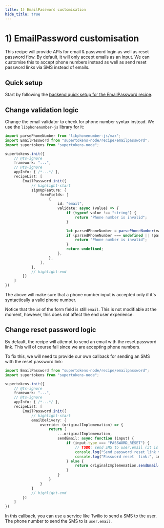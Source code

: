 ```yaml
---
title: 1) EmailPassword customisation
hide_title: true
---
```


# 1) EmailPassword customisation

This recipe will provide APIs for email & password login as well as reset password flow. By default, it will only accept emails as an input. We can customise this to accept phone numbers instead as well as send reset password links via SMS instead of emails.

## Quick setup
Start by following the [backend quick setup for the EmailPassword recipe](/docs/emailpassword/quick-setup/backend).

## Change validation logic
Change the email validator to check for phone number syntax instead. We use the `libphonenumber-js` library for it:

```ts
import parsePhoneNumber from "libphonenumber-js/max";
import EmailPassword from "supertokens-node/recipe/emailpassword";
import supertokens from "supertokens-node";

supertokens.init({
    // @ts-ignore
    framework: "...",
    // @ts-ignore
    appInfo: { /*...*/ },
    recipeList: [
        EmailPassword.init({
            // highlight-start
            signUpFeature: {
                formFields: [
                    {
                        id: "email",
                        validate: async (value) => {
                            if (typeof value !== "string") {
                                return "Phone number is invalid";
                            }

                            let parsedPhoneNumber = parsePhoneNumber(value);
                            if (parsedPhoneNumber === undefined || !parsedPhoneNumber.isValid()) {
                                return "Phone number is invalid";
                            }
                            return undefined;
                        },
                    },
                ],
            },
            // highlight-end
        })
    ]
})
```

The above will make sure that a phone number input is accepted only if it's syntactically a valid phone number.

Notice that the `id` of the form field is still `email`. This is not modifiable at the moment, however, this does not affect the end user experience. 

## Change reset password logic
By default, the recipe will attempt to send an email with the reset password link. This will of course fail since we are accepting phone numbers.

To fix this, we will need to provide our own callback for sending an SMS with the reset password link:

```ts
import EmailPassword from "supertokens-node/recipe/emailpassword";
import supertokens from "supertokens-node";

supertokens.init({
    // @ts-ignore
    framework: "...",
    // @ts-ignore
    appInfo: { /*...*/ },
    recipeList: [
        EmailPassword.init({
            // highlight-start
            emailDelivery: {
                override: (originalImplemenation) => {
                    return {
                        ...originalImplemenation,
                        sendEmail: async function (input) {
                            if (input.type === "PASSWORD_RESET") {
                                // TODO: send SMS to user.email (it is actually a phone number)
                                console.log("Send password reset link to: ", input.user.email);
                                console.log("Password reset  link:", input.passwordResetLink);
                            } else {
                                return originalImplemenation.sendEmail(input);
                            }
                        }
                    }
                }
            }
            // highlight-end
        })
    ]
})
```

In this callback, you can use a service like Twilio to send a SMS to the user. The phone number to send the SMS to is `user.email`.